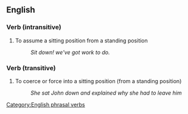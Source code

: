 == English ==
=== Verb (intransitive) ===

# To assume a sitting position from a standing position 
#: ''Sit down!  we've got work to do.''

=== Verb (transitive) ===

# To coerce or force into a sitting position (from a standing position)
#: ''She sat John down and explained why she had to leave him''

[[Category:English phrasal verbs]]